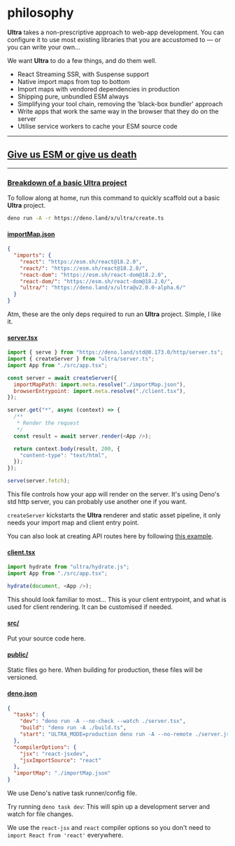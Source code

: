 # philosophy

**Ultra** takes a non-prescriptive approach to web-app development. You can configure it to use most existing libraries that you are accustomed to — or you can write your own... 

We want **Ultra** to do a few things, and do them well.

- React Streaming SSR, with Suspense support
- Native import maps from top to bottom
- Import maps with vendored dependencies in production
- Shipping pure, unbundled ESM always
- Simplifying your tool chain, removing the 'black-box bundler' approach
- Write apps that work the same way in the browser that they do on the server
- Utilise service workers to cache your ESM source code

---

## [Give us ESM or give us death](#give-us-esm-or-give-us-death)

---

### [Breakdown of a basic **Ultra** project](#breakdown-of-a-basic-ultra-project)

To follow along at home, run this command to quickly scaffold out a basic **Ultra** project.

```sh
deno run -A -r https://deno.land/x/ultra/create.ts
```

#### [importMap.json](#importmapjson)

```json
{
  "imports": {
    "react": "https://esm.sh/react@18.2.0",
    "react/": "https://esm.sh/react@18.2.0/",
    "react-dom": "https://esm.sh/react-dom@18.2.0",
    "react-dom/": "https://esm.sh/react-dom@18.2.0/",
    "ultra/": "https://deno.land/x/ultra@v2.0.0-alpha.6/"
  }
}
```

Atm, these are the only deps required to run an **Ultra** project. Simple, I like it.

#### [server.tsx](#servertsx)

```js
import { serve } from "https://deno.land/std@0.173.0/http/server.ts";
import { createServer } from "ultra/server.ts";
import App from "./src/app.tsx";

const server = await createServer({
  importMapPath: import.meta.resolve("./importMap.json"),
  browserEntrypoint: import.meta.resolve("./client.tsx"),
});

server.get("*", async (context) => {
  /**
   * Render the request
   */
  const result = await server.render(<App />);

  return context.body(result, 200, {
    "content-type": "text/html",
  });
});

serve(server.fetch);
```

This file controls how your app will render on the server. It's using Deno's std http server, you can probably use another one if you want.

`createServer` kickstarts the **Ultra** renderer and static asset pipeline, it only needs your import map and client entry point.

You can also look at creating API routes here by following [this example](https://github.com/exhibitionist-digital/ultra/tree/main/examples/with-api-routes).

#### [client.tsx](#clienttsx)

```js
import hydrate from "ultra/hydrate.js";
import App from "./src/app.tsx";

hydrate(document, <App />);  
```

This should look familiar to most... This is your client entrypoint, and what is used for client rendering. It can be customised if needed.

#### [src/](#src)

Put your source code here.

#### [public/](#public)

Static files go here. When building for production, these files will be versioned.

#### [deno.json](#denojson)

```json
{
  "tasks": {
    "dev": "deno run -A --no-check --watch ./server.tsx",
    "build": "deno run -A ./build.ts",
    "start": "ULTRA_MODE=production deno run -A --no-remote ./server.js"
  },
  "compilerOptions": {
    "jsx": "react-jsxdev",
    "jsxImportSource": "react"
  },
  "importMap": "./importMap.json"
}
```

We use Deno's native task runner/config file. 

Try running `deno task dev`: This will spin up a development server and watch for file changes.

We use the `react-jsx` and `react` compiler options so you don't need to `import React from 'react'` everywhere.
